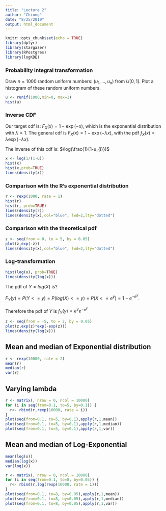 ```yaml
---
title: "Lecture 2"
author: "Chiong"
date: "8/25/2019"
output: html_document
---
```


```r
knitr::opts_chunk$set(echo = TRUE)
library(dplyr) 
library(stargazer)
library(RPostgres)
library(logKDE)
```

### Probability integral transformation

Draw $n=1000$ random uniform numbers: $(u_{1},\dots,u_{n})$ from $U[0,1]$. Plot a histogram of these random uniform numbers.


```r
u <- runif(1000,min=0, max=1)
hist(u)
```

### Inverse CDF

Our target cdf is: $F_{X}(x) = 1- \exp(-x)$, which is the exponential distribution with $\lambda = 1$. The general cdf is $F_{X}(x) = 1- \exp(-\lambda x)$, with the pdf $f_{X}(x) = \lambda \exp(-\lambda x)$.

The inverse of this cdf is: $\log(\frac{1}{1-u_{i}})$

```r
x <- log(1/(1-u))
hist(x)
hist(x,prob=TRUE)
lines(density(x))
```

### Comparison with the R's exponential distribution

```r
r <- rexp(1000, rate = 1)
hist(r)
hist(r, prob=TRUE)
lines(density(r)) 
lines(density(x),col="blue", lwd=2,lty="dotted")
```

### Comparison with the theoretical pdf


```r
z <- seq(from = 0, to = 5, by = 0.05)
plot(z,exp(-z))
lines(density(x),col="blue", lwd=2,lty="dotted")
```

### Log-transformation

```r
hist(log(x), prob=TRUE)
lines(density(log(x)))
```
The pdf of $Y= log(X)$ is?

$F_{Y}(y) = P(Y<=y) = P(log(X)<=y) = P(X<=e^{y}) = 1-e^{-e^{y}}$.

Therefore the pdf of $Y$ is $f_{Y}(y) = e^{y}e^{-e^{y}}$

```r
z <- seq(from = -5, to = 2, by = 0.05)
plot(z,exp(z)*exp(-exp(z)))
lines(density(log(x)))
```

## Mean and median of Exponential distribution

```r
r <- rexp(10000, rate = 2)
mean(r)
median(r)
var(r)
```

## Varying lambda


```r
r <- matrix(, nrow = 0, ncol = 10000)
for (i in seq(from=0.1, to=5, by=0.1)) {
  r<- rbind(r,rexp(10000, rate = i))
}
plot(seq(from=0.1, to=5, by=0.1),apply(r,1,mean)) 
plot(seq(from=0.1, to=5, by=0.1),apply(r,1,median)) 
plot(seq(from=0.1, to=5, by=0.1),apply(r,1,var))
```


## Mean and median of Log-Exponential 

```r
mean(log(x))
median(log(x))
var(log(x))
```

```r
r <- matrix(, nrow = 0, ncol = 10000)
for (i in seq(from=0.1, to=8, by=0.05)) {
  r<- rbind(r,log(rexp(10000, rate = i)))
}
plot(seq(from=0.1, to=8, by=0.05),apply(r,1,mean)) 
plot(seq(from=0.1, to=8, by=0.05),apply(r,1,median)) 
plot(seq(from=0.1, to=8, by=0.05),apply(r,1,var))
```